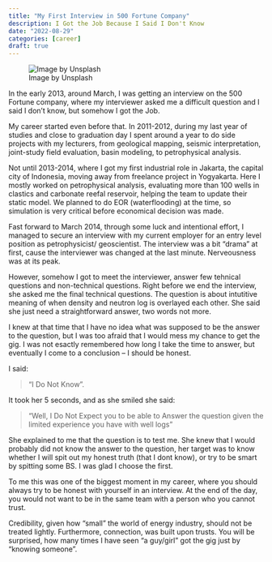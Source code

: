 ```yaml
---
title: "My First Interview in 500 Fortune Company"
description: I Got the Job Because I Said I Don't Know
date: "2022-08-29"
categories: [career]
draft: true
---
```


![Image by Unsplash](preview.jpeg)

In the early 2013, around March, I was getting an interview on the 500 Fortune company, where my interviewer asked me a difficult question and I said I don't know, but somehow I got the Job.

My career started even before that. In 2011-2012, during my last year of studies and close to graduation day I spent around a year to do side projects with my lecturers, from geological mapping, seismic interpretation, joint-study field evaluation, basin modeling, to petrophysical analysis. 

Not until 2013-2014, where I got my first industrial role in Jakarta, the capital city of Indonesia, moving away from freelance project in Yogyakarta. Here I mostly worked on petrophysical analysis, evaluating more than 100 wells in clastics and carbonate reefal reservoir, helping the team to update their static model. We planned to do EOR (waterflooding) at the time, so simulation is very critical before economical decision was made. 

Fast forward to March 2014, through some luck and intentional effort, I managed to secure an interview with my current employer for an entry level position as petrophysicist/ geoscientist. The interview was a bit "drama" at first, cause the interviewer was changed at the last minute. Nerveousness was at its peak. 

However, somehow I got to meet the interviewer, answer few tehnical questions and non-technical questions. Right before we end the interview, she asked me the final technical questions. The question is about intutitive meaning of when density and neutron log is overlayed each other. She said she just need a straightforward answer, two words not more. 

I knew at that time that I have no idea what was supposed to be the answer to the question, but I was too afraid that I would mess my chance to get the gig. I was not esactly remembered how long I take the time to answer, but eventually I come to a conclusion -- I should be honest. 

I said: 

>"I Do Not Know".

It took her 5 seconds, and as she smiled she said:

> "Well, I Do Not Expect you to be able to Answer the question given the limited experience you have with well logs"


She explained to me that the question is to test me. She knew that I would probably did not know the answer to the question, her target was to know whether I will spit out my honest truth (that I dont know), or try to be smart by spitting some BS. I was glad I choose the first. 

To me this was one of the biggest moment in my career, where you should always try to be honest with yourself in an interview. At the end of the day, you would not want to be in the same team with a person who you cannot trust. 

Credibility, given how "small" the world of energy industry, should not be treated lightly. Furthermore, connection, was built upon trusts. You will be surprised, how many times I have seen "a guy/girl" got the gig just by "knowing someone". 